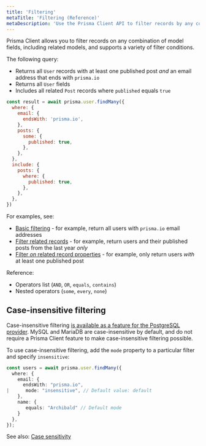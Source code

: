 ```yaml
---
title: 'Filtering'
metaTitle: 'Filtering (Reference)'
metaDescription: 'Use the Prisma Client API to filter records by any combination of fields or related record fields.'
---
```


<TopBlock>

Prisma Client allows you to filter records on any combination of model fields, including related models, and supports a variety of filter conditions.

The following query:

* Returns all `User` records with at least one published post _and_ an email address that ends with `prisma.io`
* Returns all `User` fields
* Includes all related `Post` records where `published` equals `true`

```js
const result = await prisma.user.findMany({
  where: {
    email: {
      endsWith: 'prisma.io',
    },
    posts: {
      some: {
        published: true,
      },
    },
  },
  include: {
    posts: {
      where: {
        published: true,
      },
    },
  },
})
```

For examples, see:

- [Basic filtering](crud#get-a-filtered-list-of-records) - for example, return all users with `prisma.io` email addresses
- [Filter related records](working-with-relations#filter-the-relations-list) - for example, return users and their published posts from the last year _only_
- [Filter _on_ related record properties](working-with-relations#filtering) - for example, only return users _with_ at least one published post

Reference:

- Operators list (`AND`, `OR`, `equals`, `contains`)
- Nested operators (`some`, `every`, `none`)

</TopBlock>

## Case-insensitive filtering

Case-insensitive filtering [is available as a feature for the PostgreSQL provider](case-sensitivity#options-for-case-insensitive-filtering). MySQL and MariaDB are case-insensitive by default, and do not require a Prisma Client feature to make case-insensitive filtering possible.

To use case-insensitive filtering, add the `mode` property to a particular filter and specify `insensitive`:

```ts
const users = await prisma.user.findMany({
  where: {
    email: {
      endsWith: "prisma.io",
|      mode: "insensitive", // Default value: default
    },
    name: {
       equals: "Archibald" // Default mode
    }
  },
});
```

See also: [Case sensitivity](case-sensitivity)
